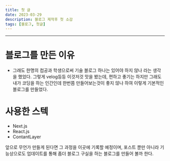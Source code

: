 ```yaml
---
title: 첫 글
date: 2023-03-29
description: 블로그 제작후 첫 소감
tags: [블로그, 첫글]
---
```


---

# 블로그를 만든 이유

- 그래도 한명의 컴공과 학생으로써 기술 블로그 하나는 있어야 하지 않나 라는 생각을 했었다.
  그렇게 velog등등 이것저것 맛을 봤는데, 편하고 좋기는 하지만 그래도 내가 코딩을 하는 인간인데 한번쯤 만들어보는것이 좋지 않나 하여 이렇게 기본적인 블로그를 만들었다.

# 사용한 스텍

- Next.js
- React.js
- ContantLayer

앞으로 무언가 만들게 된다면 그 과정을 이곳에 기록할 예정이며, 포스트 뿐만 아니라 기능상으로도 업데이트를 통해 좀더 블로그 구실을 하는 블로그를 만들어 볼까 한다.
